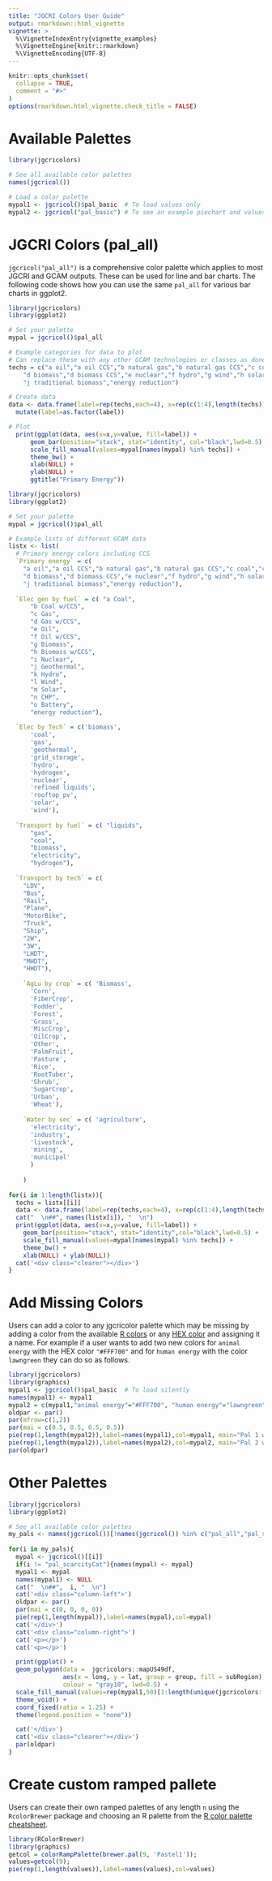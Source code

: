 ```yaml
---
title: "JGCRI Colors User Guide"
output: rmarkdown::html_vignette
vignette: >
  %\VignetteIndexEntry{vignette_examples}
  %\VignetteEngine{knitr::rmarkdown}
  %\VignetteEncoding{UTF-8}
---
```


```r
knitr::opts_chunk$set(
  collapse = TRUE,
  comment = "#>"
)
options(rmarkdown.html_vignette.check_title = FALSE)
```


<style type="text/css">
.column-left{
  float: left;
  width: 50%;
}
.column-right{
  float: right;
  width: 50%;
}
.clearer {clear: both}
</style>


<!-------------------------->
<!-------------------------->
# Available Palettes
<!-------------------------->
<!-------------------------->

```r
library(jgcricolors)

# See all available color palettes
names(jgcricol())

# Load a color palette
mypal1 <- jgcricol()$pal_basic  # To load values only
mypal2 <- jgcricol("pal_basic") # To see an example piechart and values

```


<!-------------------------->
<!-------------------------->
# JGCRI Colors (pal_all)
<!-------------------------->
<!-------------------------->

`jgcricol("pal_all")` is a comprehensive color palette which applies to most JGCRI and GCAM outputs. These can be used for line and bar charts. The following code shows how you can use the same `pal_all` for various bar charts in ggplot2. 

```r
library(jgcricolors)
library(ggplot2)

# Set your palette
mypal = jgcricol()$pal_all

# Example categories for data to plot 
# Can replace these with any other GCAM technologies or classes as done in the subsequent figures.
techs = c("a oil","a oil CCS","b natural gas","b natural gas CCS","c coal","c coal CCS",
    "d biomass","d biomass CCS","e nuclear","f hydro","g wind","h solar","i geothermal",
    "j traditional biomass","energy reduction")

# Create data
data <- data.frame(label=rep(techs,each=4), x=rep(c(1:4),length(techs)), value=runif(4*length(techs))) %>%
  mutate(label=as.factor(label))

# Plot
  print(ggplot(data, aes(x=x,y=value, fill=label)) +
      geom_bar(position="stack", stat="identity", col="black",lwd=0.5) +
      scale_fill_manual(values=mypal[names(mypal) %in% techs]) +
      theme_bw() +
      xlab(NULL) + 
      ylab(NULL) + 
      ggtitle("Primary Energy"))

```

```r
library(jgcricolors)
library(ggplot2)

# Set your palette
mypal = jgcricol()$pal_all

# Example lists of different GCAM data
listx <- list(
  # Primary energy colors including CCS
  `Primary energy` = c(
    "a oil","a oil CCS","b natural gas","b natural gas CCS","c coal","c coal CCS",
    "d biomass","d biomass CCS","e nuclear","f hydro","g wind","h solar","i geothermal",
    "j traditional biomass","energy reduction"),
  
  `Elec gen by fuel` = c( "a Coal",
      "b Coal w/CCS",
      "c Gas",
      "d Gas w/CCS",
      "e Oil",
      "f Oil w/CCS",
      "g Biomass",
      "h Biomass w/CCS",
      "i Nuclear",
      "j Geothermal",
      "k Hydro",
      "l Wind",
      "m Solar",
      "n CHP",
      "o Battery",
      "energy reduction"),
  
  `Elec by Tech` = c('biomass',
      'coal',
      'gas',
      'geothermal',
      'grid_storage',
      'hydro',
      'hydrogen',
      'nuclear',
      'refined liquids',
      'rooftop_pv',
      'solar',
      'wind'),
  
  `Transport by fuel` = c( "liquids",
      "gas",
      "coal",
      "biomass",
      "electricity",
      "hydrogen"),
  
  `Transport by tech` = c( 
    "LDV",
    "Bus",
    "Rail",
    "Plane",
    "MotorBike",
    "Truck",
    "Ship",
    "2W", 
    "3W", 
    "LHDT", 
    "MHDT", 
    "HHDT"),
  
    `AgLu by crop` = c( 'Biomass',
      'Corn',
      'FiberCrop',
      'Fodder',
      'Forest',
      'Grass',
      'MiscCrop',
      'OilCrop',
      'Other',
      'PalmFruit',
      'Pasture',
      'Rice',
      'RootTuber',
      'Shrub',
      'SugarCrop',
      'Urban',
      'Wheat'),
  
    `Water by sec` = c( 'agriculture',
      'electricity',
      'industry',
      'livestock',
      'mining',
      'municipal'
      )
  
    )
              
for(i in 1:length(listx)){
  techs = listx[[i]]              
  data <- data.frame(label=rep(techs,each=4), x=rep(c(1:4),length(techs)), value=runif(4*length(techs)))
  cat("  \n##", names(listx[i]), "  \n")
  print(ggplot(data, aes(x=x,y=value, fill=label)) +
    geom_bar(position="stack", stat="identity",col="black",lwd=0.5) +
    scale_fill_manual(values=mypal[names(mypal) %in% techs]) +
    theme_bw() +
    xlab(NULL) + ylab(NULL))
  cat('<div class="clearer"></div>')
}

```

<!-------------------------->
<!-------------------------->
# Add Missing Colors
<!-------------------------->
<!-------------------------->

Users can add a color to any jgcricolor palette which may be missing by adding a color from the available [R colors](http://www.stat.columbia.edu/~tzheng/files/Rcolor.pdf?utm_source=twitterfeed&utm_medium=twitter) or any [HEX color](https://htmlcolorcodes.com) and assigning it a name. For example if a user wants to add two new colors for `animal energy` with the HEX color `"#FFF700"` and for `human energy` with the color `lawngreen` they can do so as follows.

```r
library(jgcricolors)
library(graphics)
mypal1 <- jgcricol()$pal_basic  # To load silently
names(mypal1) <- mypal1
mypal2 = c(mypal1,"animal energy"="#FFF700", "human energy"="lawngreen")
oldpar <- par()
par(mfrow=c(1,2))
par(mai = c(0.5, 0.5, 0.5, 0.5))
pie(rep(1,length(mypal2)),label=names(mypal1),col=mypal1, main="Pal 1 w/ Missing Colors") # Plot as pie chart
pie(rep(1,length(mypal2)),label=names(mypal2),col=mypal2, main="Pal 2 w/ Added Colors") # Plot as pie chart
par(oldpar)
```

<!-------------------------->
# Other Palettes
<!-------------------------->

```r
library(jgcricolors)
library(ggplot2)

# See all available color palettes
my_pals <- names(jgcricol())[!names(jgcricol()) %in% c("pal_all","pal_sankey")]
 
for(i in my_pals){
  mypal <- jgcricol()[[i]]
  if(i != "pal_scarcityCat"){names(mypal) <- mypal}
  mypal1 <- mypal
  names(mypal1) <- NULL
  cat("  \n##",  i, "  \n")
  cat('<div class="column-left">')
  oldpar <- par()
  par(mai = c(0, 0, 0, 0))
  pie(rep(1,length(mypal)),label=names(mypal),col=mypal)
  cat('</div>')
  cat('<div class="column-right">')
  cat('<p></p>')
  cat('<p></p>')

  print(ggplot() +
  geom_polygon(data =  jgcricolors::mapUS49df,
               aes(x = long, y = lat, group = group, fill = subRegion),
               colour = "gray10", lwd=0.5) +
  scale_fill_manual(values=rep(mypal1,50)[1:length(unique(jgcricolors::mapUS49df$subRegion))]) +
  theme_void() +
  coord_fixed(ratio = 1.25) +
  theme(legend.position = "none"))

  cat('</div>')
  cat('<div class="clearer"></div>')
  par(oldpar)
}
```

<!-------------------------->
# Create custom ramped pallete
<!-------------------------->
Users can create their own ramped palettes of any length `n` using the `RcolorBrewer` package and choosing an R palette from the [R color palette cheatsheet](https://www.nceas.ucsb.edu/sites/default/files/2020-04/colorPaletteCheatsheet.pdf). 

```r
library(RColorBrewer)
library(graphics)
getcol = colorRampPalette(brewer.pal(9, 'Pastel1')); 
values=getcol(9);
pie(rep(1,length(values)),label=names(values),col=values)
```


